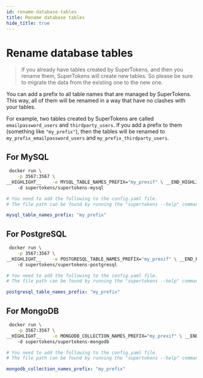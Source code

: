 ```yaml
---
id: rename-database-tables
title: Rename database tables
hide_title: true
---
```


<!-- COPY DOCS -->
<!-- ./community/database-setup/rename-database-tables.mdx -->

# Rename database tables 

> If you already have tables created by SuperTokens, and then you rename them, SuperTokens will create new tables. So please be sure to migrate the data from the existing one to the new one.

You can add a prefix to all table names that are managed by SuperTokens. This way, all of them will be renamed in a way that have no clashes with your tables. 

For example, two tables created by SuperTokens are called `emailpassword_users` and `thirdparty_users`. If you add a prefix to them (something like `"my_prefix"`), then the tables will be renamed to `my_prefix_emailpassword_users` and `my_prefix_thirdparty_users`.

## For MySQL

<!--DOCUSAURUS_CODE_TABS-->
<!--With Docker-->
```bash
 docker run \
    -p 3567:3567 \
__HIGHLIGHT__    -e MYSQL_TABLE_NAMES_PREFIX="my_prexif" \ __END_HIGHLIGHT__
    -d supertokens/supertokens-mysql
```

<!--Without Docker-->
```yaml
# You need to add the following to the config.yaml file.
# The file path can be found by running the "supertokens --help" command

mysql_table_names_prefix: "my_prefix"
```

<!--END_DOCUSAURUS_CODE_TABS-->

## For PostgreSQL

<!--DOCUSAURUS_CODE_TABS-->
<!--With Docker-->
```bash
 docker run \
    -p 3567:3567 \
__HIGHLIGHT__    -e POSTGRESQL_TABLE_NAMES_PREFIX="my_prexif" \ __END_HIGHLIGHT__
    -d supertokens/supertokens-postgresql
```

<!--Without Docker-->
```yaml
# You need to add the following to the config.yaml file.
# The file path can be found by running the "supertokens --help" command

postgresql_table_names_prefix: "my_prefix"
```

<!--END_DOCUSAURUS_CODE_TABS-->

## For MongoDB

<!--DOCUSAURUS_CODE_TABS-->
<!--With Docker-->
```bash
 docker run \
    -p 3567:3567 \
__HIGHLIGHT__    -e MONGODB_COLLECTION_NAMES_PREFIX="my_prexif" \ __END_HIGHLIGHT__
    -d supertokens/supertokens-mongodb
```

<!--Without Docker-->
```yaml
# You need to add the following to the config.yaml file.
# The file path can be found by running the "supertokens --help" command

mongodb_collection_names_prefix: "my_prefix"
```

<!--END_DOCUSAURUS_CODE_TABS-->
